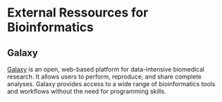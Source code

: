# External Ressources for Bioinformatics

## Galaxy 
[Galaxy](https://galaxyproject.org/) is an open, web-based platform for data-intensive biomedical research. It allows users to perform, reproduce, and share complete analyses. Galaxy provides access to a wide range of bioinformatics tools and workflows without the need for programming skills.